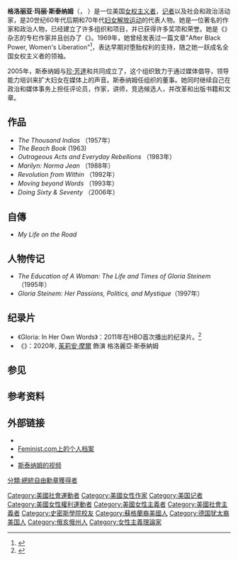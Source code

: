 {{noteTA
| G1=Show
| G2=Movie
|1=zh-cn:克里斯蒂安·贝尔; zh-tw:克里斯汀·貝爾; zh-hk:基斯頓·比爾;
|2=zh-cn:贝尔; zh-tw:貝爾; zh-hk:比爾;
|3=zh-cn:简·方达; zh-tw:珍·芳達;
}}
{{Infobox person
| name        = 格洛丽亚·斯泰纳姆<br>Gloria Steinem
| image       = Gloria Steinem at news conference, Women's Action Alliance, January 12, 1972.jpg
| caption     = 1972年1月12日斯泰纳姆在妇女行动联盟的新闻发布会上
| birth_name  = Gloria Marie Steinem
| birth_date  = {{Birth date and age|mf=yes|1934|3|25}}
| birth_place = 美国[[俄亥俄州|俄亥俄州]][[托莱多_(俄亥俄州)|托莱多]]
| nationality = {{USA}}
| boards      = {{link-en|妇女媒体中心|Women's Media Center}}
| residence   = [[加利福尼亚州|加利福尼亚州]][[洛杉矶|洛杉矶]]
| home_town   = [[华盛顿哥伦比亚特区|华盛顿哥伦比亚特区]]
| spouse      = 大卫·贝尔 <br>（2000年–2003年; 他去世）
| occupation  = [[作家|作家]]和[[記者|記者]]
| movement    = [[女性主義|女性主義]]
| education   = 韦特高中
| alma_mater  = [[史密斯學院|史密斯學院]]<ref name="BiographyCom">{{cite web
| title = Gloria Steinem
| publisher = Biography.com
| url = http://www.biography.com/articles/Gloria-Steinem-9493491
| accessdate = 2010-06-01
| archive-date = 2011-09-04
| archive-url = https://web.archive.org/web/20110904090000/http://www.biography.com/articles/Gloria-Steinem-9493491
| dead-url = no
}}</ref>
| family      = [[克里斯汀·貝爾|克里斯汀·貝爾]]（继子）
| signature   = Gloria Steinem signature (cropped).jpg
| website     = [http://www.gloriasteinem.com/ gloriasteinem.com]
}}

'''格洛丽亚·玛丽·斯泰纳姆'''（{{lang-en|Gloria Marie Steinem}}， {{bd|1934年|3月25日|catIdx=S}}）是一位美国[[女性主义|女权主义者]]，[[记者|记者]]以及社会和政治活动家，是20世纪60年代后期和70年代[[第二波女性主義|妇女解放运动]]的代表人物。她是一位著名的作家和政治人物，已经建立了许多组织和项目，并已获得许多奖项和荣誉。她是《{{link-en|纽约 (杂志)|New York (magazine)|纽约}}》杂志的专栏作家并且创办了《{{link-en|Ms. (杂志)|Ms. (magazine)|Ms.}}》。1969年，她曾经发表过一篇文章"After Black Power, Women's Liberation"<ref>{{cite web |last=Steinem |first=Gloria |url=http://jwa.org/feminism/_html/_pdf/JWA067a.pdf |title=After Black Power, Women's Liberation |work=New York Magazine |date=1969-04-07 |accessdate=2013-03-12 |archive-date=2013-08-26 |archive-url=https://web.archive.org/web/20130826153926/http://jwa.org/feminism/_html/_pdf/JWA067a.pdf |dead-url=no }}</ref>，表达早期对堕胎权利的支持，随之她一跃成名全国女权主义者的领袖。

2005年，斯泰纳姆与[[珍·芳達|珍·芳達]]和{{link-en|罗宾·摩根|Robin Morgan}}共同成立了{{link-en|妇女媒体中心|Women's Media Center}}，这个组织致力于通过媒体倡导，领导能力培训来扩大妇女在媒体上的声音。斯泰纳姆任组织的董事。她同时继续自己在政治和媒体事务上担任评论员，作家，讲师，竞选候选人，并改革和出版书籍和文章。

==作品==
* ''The Thousand Indias'' （1957年）
* ''The Beach Book'' (1963)
* ''Outrageous Acts and Everyday Rebellions'' （1983年）
* ''Marilyn: Norma Jean'' （1988年）
* ''Revolution from Within'' （1992年）
* ''Moving beyond Words'' （1993年）
* ''Doing Sixty & Seventy'' （2006年）

==自傳==
* ''My Life on the Road'' 

==人物传记==
* ''The Education of A Woman: The Life and Times of Gloria Steinem''（1995年）
* ''Gloria Steinem: Her Passions, Politics, and Mystique''（1997年）

==纪录片==
*《Gloria: In Her Own Words》：2011年在HBO首次播出的纪录片。<ref>{{cite news | url=http://articles.latimes.com/2011/aug/15/entertainment/la-et-gloria-20110815 | work=Los Angeles Times | first1=Mary | last1=McNamara | title=Television review: 'Gloria: In Her Own Words' | date=2011-08-15 | accessdate=2013-07-15 | archive-date=2017-11-28 | archive-url=https://web.archive.org/web/20171128183403/http://articles.latimes.com/2011/aug/15/entertainment/la-et-gloria-20110815 | dead-url=no }}</ref>
*《{{link-en|The Glorias}}》：2020年, [[茱莉安·摩爾|茱莉安·摩爾]] 飾演 格洛麗亞·斯泰納姆

==参见==
{{Portal bar|美国|人物|女权主义}}

==参考资料==
{{Reflist}}

==外部链接==
*{{Official website|http://www.gloriasteinem.com}}
*[https://web.archive.org/web/20150920013124/http://www.feminist.com/gloriasteinem/ Feminist.com上的个人档案]
*{{worldcat id|id=lccn-n83-74143}}
*[https://web.archive.org/web/20150910150308/http://www.makers.com/gloria-steinem 斯泰纳姆的视频]

{{Authority control}}

{{DEFAULTSORT:Steinem, Gloria}}
[[分類:總統自由勳章獲得者|分類:總統自由勳章獲得者]]
[[Category:美國社會運動者|Category:美國社會運動者]]
[[Category:美國女性作家|Category:美國女性作家]]
[[Category:美国记者|Category:美国记者]]
[[Category:美國女性權利運動者|Category:美國女性權利運動者]]
[[Category:美國女性主義者|Category:美國女性主義者]]
[[Category:美國社會主義者|Category:美國社會主義者]]
[[Category:史密斯學院校友|Category:史密斯學院校友]]
[[Category:蘇格蘭裔美國人|Category:蘇格蘭裔美國人]]
[[Category:德国犹太裔美国人|Category:德国犹太裔美国人]]
[[Category:俄亥俄州人|Category:俄亥俄州人]]
[[Category:女性主義理論家|Category:女性主義理論家]]